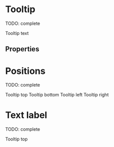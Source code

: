 

<Meta title="Atoms/Tooltip" component={Tooltip} />

# Tooltip

TODO: complete

<Preview>
  <Story name="default" parameters={{ decorators: [withKnobs, withA11y] }}>
    <Tooltip labelIcon={InfoCircleIcon}>
      <Text>Tooltip text</Text>
    </Tooltip>
  </Story>
</Preview>

## Properties

<Props of={Tooltip.type} />

# Positions

TODO: complete

<Preview>
  <Story name="positions" parameters={{ decorators: [withKnobs, withA11y] }}>
    <Stack wrap justify="space-between">
      <Stack.Item>
        <Tooltip labelIcon={InfoCircleIcon} position="top">
          <Text>Tooltip top</Text>
        </Tooltip>
      </Stack.Item>
      <Stack.Item>
        <Tooltip labelIcon={InfoCircleIcon} position="bottom">
          <Text>Tooltip bottom</Text>
        </Tooltip>
      </Stack.Item>
      <Stack.Item>
        <Tooltip labelIcon={InfoCircleIcon} position="left">
          <Text>Tooltip left</Text>
        </Tooltip>
      </Stack.Item>
      <Stack.Item>
        <Tooltip labelIcon={InfoCircleIcon} position="right">
          <Text>Tooltip right</Text>
        </Tooltip>
      </Stack.Item>
    </Stack>
  </Story>
</Preview>

# Text label

TODO: complete

<Preview>
  <Story name="text label" parameters={{ decorators: [withKnobs, withA11y] }}>
    <Tooltip labelText="Tooltip label">
      <Text>Tooltip top</Text>
    </Tooltip>
  </Story>
</Preview>

